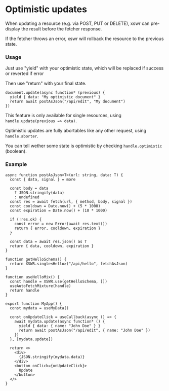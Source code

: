 # Optimistic updates

When updating a resource (e.g. via POST, PUT or DELETE), xswr can pre-display the result before the fetcher response.

If the fetcher throws an error, xswr will rollback the resource to the previous state.

### Usage

Just use "yield" with your optimistic state, which will be replaced if success or reverted if error

Then use "return" with your final state.

```tsx
document.update(async function* (previous) {
  yield { data: "My optimistic document" }
  return await postAsJson("/api/edit", "My document")
})
```

This feature is only available for single resources, using `handle.update(previous => data)`.

Optimistic updates are fully abortables like any other request, using `handle.aborter`.

You can tell wether some state is optimistic by checking `handle.optimistic` (boolean).

### Example 

```tsx
async function postAsJson<T>(url: string, data: T) {
  const { data, signal } = more

  const body = data 
    ? JSON.stringify(data) 
    : undefined
  const res = await fetch(url, { method, body, signal })
  const cooldown = Date.now() + (5 * 1000)
  const expiration = Date.now() + (10 * 1000)

  if (!res.ok) {
    const error = new Error(await res.text())
    return { error, cooldown, expiration }
  }

  const data = await res.json() as T
  return { data, cooldown, expiration }
}

function getHelloSchema() {
  return XSWR.single<Hello>("/api/hello", fetchAsJson)
}

function useHelloMix() {
  const handle = XSWR.use(getHelloSchema, [])
  useAutoFetchMixture(handle)
  return handle
}

export function MyApp() {
  const mydata = useMyData()

  const onUpdateClick = useCallback(async () => {
    await mydata.update(async function* () {
      yield { data: { name: "John Doe" } }
      return await postAsJson("/api/edit", { name: "John Doe" })
    })
  }, [mydata.update])

  return <>
    <div>
      {JSON.stringify(mydata.data)}
    </div>
    <button onClick={onUpdateClick}>
      Update
    </button>
  </>
}
```